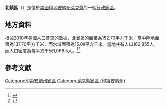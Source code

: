 {{noteTA
|G1=USState
|G2=地名
|G3=Unit
}}
{{Infobox settlement
|official_name            = 北鎮區
|native_name = North Township
|settlement_type          = [[行政鎮區|行政鎮區]]
|image_skyline            = 
|imagesize                = 
|image_map                = Map highlighting North Township, Lake County, Indiana.svg
|mapsize                  = 250px
|pushpin_map  =USA Indiana
|pushpin_label = 北鎮區
|pushpin_label_position   = top
|pushpin_map_caption      = 北鎮區在印地安納州的位置
|subdivision_type         = [[世界政區索引|國家]]
|subdivision_type1        = [[美国州份|州份]]
|subdivision_type2        = [[印地安納州行政区划|縣]]
|subdivision_name         = [[美国|美国]]
|subdivision_name1        = [[印地安納州|印地安納州]]
|subdivision_name2        = [[萊克縣_(印地安納州)|萊克縣]]
|elevation_ft             = 591
|elevation_m              = 180
|timezone                 = [[北美中部時區|CST]]
|area_total_km2           = 152.70
|area_land_km2            = 137.70
|area_water_km2           = 15.00
|area_total_sq_mi         = 
|area_land_sq_mi          = 
|area_water_sq_mi         = 
|population_as_of         = [[2010年美國人口普查|2010]]
|population_footnotes     = 
|population_total         = 162855
|population_density_km2   = auto
|population_density_sq_mi = auto
|utc_offset               = -6
|coordinates              = {{coord|41|36|40|N|87|28|52|W|display=inline,title}}
| coor_pinpoint           = 
| coordinates_footnotes   = 
|timezone_DST             = CDT
|utc_offset_DST           = -5
|postal_code_type         = [[美國郵區編號|郵區編號]]
|postal_code              = 46312, 46320-25, 46327, 46394
|area_code                = [[北美电话区号219|219]]
|blank_name = [[地名信息系统|GNIS ID]]
|blank_info = 453677
}}
'''北鎮區'''（{{lang-en|North Township}}）是位於[[美國|美國]][[印地安納州|印地安納州]][[萊克縣_(印地安納州)|萊克縣]]的一個[[行政鎮區|行政鎮區]]。

== 地方資料 ==
根據[[2010年美國人口普查|2010年美國人口普查]]的數據，北鎮區的面積為152.70平方千米，當中陸地面積為137.70平方千米，而水域面積為15.00平方千米。當地共有人口162,855人，而人口密度為每平方千米1,066.5人。<ref name="GR8">{{cite web|url=http://factfinder2.census.gov|publisher=[[美国人口调查局|美国人口调查局]]|accessdate=2011-05-14|title=American FactFinder|archive-date=2013-09-11|archive-url=https://web.archive.org/web/20130911234518/http://factfinder2.census.gov/|dead-url=no}}</ref><ref>{{cite web|url=https://www.citypopulation.de/en/usa/indiana/admin/|title=USA: Indiana (Counties and Townships) - City Population|accessdate=2020-07-31|archive-date=2020-04-22|archive-url=https://web.archive.org/web/20200422090607/https://www.citypopulation.de/en/usa/indiana/admin/|dead-url=no}}</ref>

== 參考文獻 ==
{{reflist}}

{{萊克縣 (印地安納州)}}

{{DEFAULTSORT:North Township}}
[[Category:印第安納州鎮區|Category:印第安納州鎮區]]
[[Category:萊克縣鎮區_(印第安納州)|Category:萊克縣鎮區 (印第安納州)]]

{{Indiana-geo-stub}}